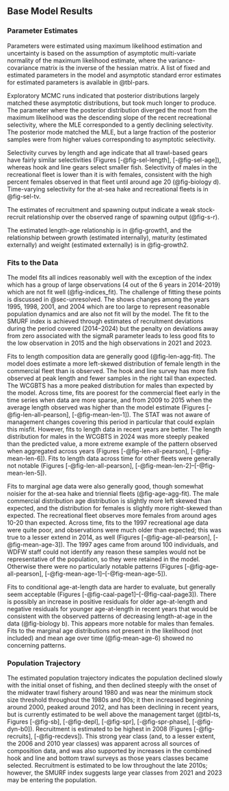 ## Base Model Results

### Parameter Estimates

Parameters were estimated using maximum likelihood estimation and uncertainty is based on the assumption of asymptotic multi-variate normality of the maximum likelihood estimate, where the variance-covariance matrix is the inverse of the hessian matrix. A list of fixed and estimated parameters in the model and asymptotic standard error estimates for estimated parameters is available in @tbl-pars.

Exploratory MCMC runs indicated that posterior distributions largely matched these asymptotic distributions, but took much longer to produce. The parameter where the posterior distribution diverged the most from the maximum likelihood was the descending slope of the recent recreational selectivity, where the MLE corresponded to a gently declining selectivity. The posterior mode matched the MLE, but a large fraction of the posterior samples were from higher values corresponding to asymptotic selectivity. 

<!-- Population numbers and biomass at age × year × sex (if sex-specific M, growth, or selectivity) (may be provided as a text, csv, or spreadsheet file). This is not required while undergoing review. Can be included in electronic appendices (SS report files), should be provided as supplementary material for assessments developed with alternative assessment platforms.  -->

Selectivity curves by length and age indicate that all trawl-based gears have fairly similar selectivities (Figures [-@fig-sel-length], [-@fig-sel-age]), whereas hook and line gears select smaller fish. Selectivity of males in the recreational fleet is lower than it is with females, consistent with the high percent females observed in that fleet until around age 20 (@fig-biology d). Time-varying selectivity for the at-sea hake and recreational fleets is in @fig-sel-tv. 

The estimates of recruitment and spawning output indicate a weak stock-recruit relationship over the observed range of spawning output (@fig-s-r). 

The estimated length-age relationship is in @fig-growth1, and the relationship between growth (estimated internally), maturity (estimated externally) and weight (estimated externally) is in @fig-growth2.

### Fits to the Data

The model fits all indices reasonably well with the exception of the \gls{s-wcgbt} index which has a group of large observations (4 out of the 6 years in 2014-2019) which are not fit well (@fig-indices_fit). The challenge of fitting these points is discussed in @sec-unresolved. The \gls{s-tri} shows changes among the years 1995, 1998, 2001, and 2004 which are too large to represent reasonable population dynamics and are also not fit will by the model. The fit to the SMURF index is achieved through estimates of recruitment deviations during the period covered (2014--2024) but the penalty on deviations away from zero associated with the sigmaR parameter leads to less good fits to the low observation in 2015 and the high observations in 2021 and 2023.

Fits to length composition data are generally good (@fig-len-agg-fit). The model does estimate a more left-skewed distribution of female length in the commercial fleet than is observed. The hook and line survey has more fish observed at peak length and fewer samples in the right tail than expected. The WCGBTS has a more peaked distribution for males than expected by the model. Across time, fits are poorest for the commercial fleet early in the time series when data are more sparse, and from 2009 to 2015 when the average length observed was higher than the model estimate (Figures [-@fig-len-all-pearson], [-@fig-mean-len-1]). The STAT was not aware of management changes covering this period in particular that could explain this misfit. However, fits to length data in recent years are better. The length distribution for males in the WCGBTS in 2024 was more steeply peaked than the predicted value, a more extreme example of the pattern observed when aggregated across years (Figures [-@fig-len-all-pearson], [-@fig-mean-len-6]). Fits to length data across time for other fleets were generally not notable (Figures [-@fig-len-all-pearson], [-@fig-mean-len-2]--[-@fig-mean-len-5]).

Fits to marginal age data were also generally good, though somewhat noisier for the at-sea hake and triennial fleets (@fig-age-agg-fit). The male commercial distribution age distribution is slightly more left skewed than expected, and the distribution for females is slightly more right-skewed than expected. The recreational fleet observes more females from around ages 10-20 than expected. Across time, fits to the 1997 recreational age data were quite poor, and observations were much older than expected; this was true to a lesser extend in 2014, as well (Figures [-@fig-age-all-pearson], [-@fig-mean-age-3]). The 1997 ages came from around 100 individuals, and WDFW staff could not identify any reason these samples would not be representative of the population, so they were retained in the model. Otherwise there were no particularly notable patterns (Figures [-@fig-age-all-pearson], [-@fig-mean-age-1]--[-@fig-mean-age-5]). 

Fits to conditional age-at-length data are harder to evaluate, but generally seem acceptable (Figures [-@fig-caal-page1]--[-@fig-caal-page3]). There is possibly an increase in positive residuals for older age-at-length and negative residuals for younger age-at-length in recent years that would be consistent with the observed patterns of decreasing length-at-age in the data (@fig-biology b). This appears more notable for males than females. Fits to the marginal age distributions not present in the likelihood (not included) and mean age over time (@fig-mean-age-6) showed no concerning patterns.

### Population Trajectory

The estimated population trajectory indicates the population declined slowly with the initial onset of fishing, and then declined steeply with the onset of the midwater trawl fishery around 1980 and was near the minimum stock size threshold throughout the 1980s and 90s; it then increased beginning around 2000, peaked around 2012, and has been declining in recent years, but is currently estimated to be well above the management target (@tbl-ts, Figures [-@fig-sb], [-@fig-depl], [-@fig-spr], [-@fig-spr-phase], [-@fig-dyn-b0]). Recruitment is estimated to be highest in 2008 (Figures [-@fig-recruits], [-@fig-recdevs]). This strong year class (and, to a lesser extent, the 2006 and 2010 year classes) was apparent across all sources of composition data, and was also supported by increases in the combined hook and line and bottom trawl surveys as those years classes became selected. Recruitment is estimated to be low throughout the late 2010s; however, the SMURF index suggests large year classes from 2021 and 2023 may be entering the population.
